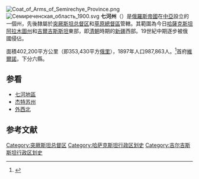 [[File:Coat_of_Arms_of_Semirechye_Province.png|right]][[File:Семиреченская_область_1900.svg|right]]
'''七河州'''（'''{{lang|ru|Семиреченская область}}'''）是[[俄羅斯帝國|俄羅斯帝國]]在[[中亞|中亞]]設立的一個州，先後隸屬於[[突厥斯坦总督区|突厥斯坦总督区]]和[[草原總督區|草原總督區]]管轄。其範圍為今日[[哈薩克斯坦|哈薩克斯坦]][[阿拉木圖州|阿拉木圖州]]和[[吉爾吉斯斯坦|吉爾吉斯斯坦]]東部，即[[清朝|清朝]]時期的[[新疆|新疆]]西部。19世紀中期逐步被俄國侵佔。

面積402,200平方公里（即353,430平方[[俄里|俄里]]），1897年人口987,863人。<ref>{{Cite web |url=http://demoscope.ru/weekly/ssp/rus_lan_97.php?reg=122 |title=Первая всеобщая перепись населения Российской Империи 1897 г. |accessdate=2007-09-12 |archive-date=2007-09-29 |archive-url=https://web.archive.org/web/20070929090521/http://demoscope.ru/weekly/ssp/rus_lan_97.php?reg=122 |dead-url=no }}</ref>首府[[阿拉木圖|維爾諾]]，下分六縣。

==参看==
* [[七河地區|七河地區]]
* [[杰特苏州|杰特苏州]]
* [[外西北|外西北]]

== 参考文献 ==
<div class="references-small">
<references />
</div>
{{ImpRussia}}
{{DEFAULTSORT:Q}}
[[Category:突厥斯坦总督区|Category:突厥斯坦总督区]]
[[Category:哈萨克斯坦行政区划史|Category:哈萨克斯坦行政区划史]]
[[Category:吉尔吉斯斯坦行政区划史|Category:吉尔吉斯斯坦行政区划史]]